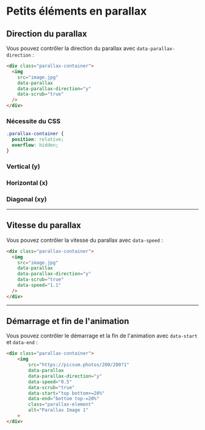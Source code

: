 # Petits éléments en parallax


## Direction du parallax

Vous pouvez contrôler la direction du parallax avec `data-parallax-direction` :

```html
<div class="parallax-container">
  <img 
    src="image.jpg" 
    data-parallax 
    data-parallax-direction="y" 
    data-scrub="true"
  />
</div>
```

### Nécessite du CSS

```css
.parallax-container {
  position: relative;
  overflow: hidden;
}
```

### Vertical (y)
<NxParallaxAnimation 
  src="https://picsum.photos/200/200"
  data-parallax
  data-parallax-direction="y"
  data-scrub={true}
/>

### Horizontal (x)
<NxParallaxAnimation 
  src="https://picsum.photos/200/200"
  data-parallax
  data-parallax-direction="x"
  data-scrub={true}
/>

### Diagonal (xy)
<NxParallaxAnimation 
  src="https://picsum.photos/200/200"
  data-parallax
  data-parallax-direction="xy"
  data-scrub={true}
/>

---

## Vitesse du parallax

Vous pouvez contrôler la vitesse du parallax avec `data-speed` :

```html
<div class="parallax-container">
  <img 
    src="image.jpg" 
    data-parallax 
    data-parallax-direction="y" 
    data-scrub="true"
    data-speed="1.1"
  />
</div>
```

<NxParallaxAnimation 
  src="https://picsum.photos/200/200"
  data-parallax
  data-parallax-direction="y"
  data-scrub={true}
  data-speed="1.1"
  height="80vh"
/>

---
## Démarrage et fin de l'animation

Vous pouvez contrôler le démarrage et la fin de l'animation avec `data-start` et `data-end` :

```html
<div class="parallax-container">
    <img 
        src="https://picsum.photos/200/200?1" 
        data-parallax 
        data-parallax-direction="y" 
        data-speed="0.5" 
        data-scrub="true"
        data-start="top bottom+=20%"
        data-end="bottom top-=20%"
        class="parallax-element"
        alt="Parallax Image 1"
    >
</div>
```

<NxParallaxAnimation 
  src="https://picsum.photos/200/200"
  data-parallax
  data-parallax-direction="x"
  data-scrub={true}
  data-speed="0.5"
  data-start="20% 20%"
  data-end="bottom top+=20%"
/>